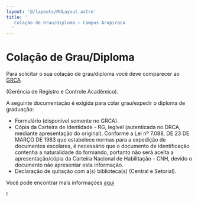 ```yaml
---
layout: '@/layouts/MdLayout.astro'
title: '
   Colação de Grau/Diploma — Campus Arapiraca
  '
---
```






Colação de Grau/Diploma
=======================










 Para solicitar o sua colação de grau/diploma você deve comparecer ao
 <a href="mailto:grca@arapiraca.ufal.br?subject=COLA%C3%87%C3%83O%20DE%20GRAU/DIPLOMA">
 GRCA
</a>

 (Gerência de Registro e Controle Acadêmico).
 



 A seguinte documentação é exigida para colar grau/expedir o diploma de graduação:
 


* Formulário (disponível somente no GRCA).
* Cópia da Carteira de Identidade \- RG, legível (autenticada no DRCA, mediante apresentação do original). Conforme a Lei nº 7\.088, DE 23 DE MARÇO DE 1983 que estabelece normas para a expedição de documentos escolares, é necessário que o documento de identificação contenha a naturalidade do formando, portanto não será aceita a apresentação/cópia da Carteira Nacional de Habilitação \- CNH, devido o documento não apresentar esta informação.
* Declaração de quitação com a(s) biblioteca(s) (Central e Setorial).



 Você pode encontrar mais informações
 <a href="https://ufal.br/estudante/graduacao/colacao-de-grau">
 aqui
</a>

 !
 












